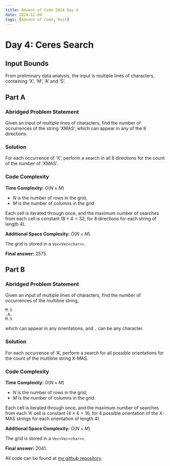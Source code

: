 ---
title: Advent of Code 2024 Day 4
date: 2024-12-04
tags: [Advent of Code, Rust]
---

<script src="https://cdnjs.cloudflare.com/ajax/libs/highlight.js/11.11.1/highlight.min.js"></script>
<script src="blog-post-scripts.js"></script>
<script type="text/javascript">hljs.highlightAll();</script>

# Day 4: Ceres Search

## Input Bounds

From preliminary data analysis, the input is multiple lines of characters, containing 'X', 'M', 'A' and 'S'.

## Part A

### Abridged Problem Statement

Given an input of multiple lines of characters, find the number of occurrences of the string 'XMAS', which can appear in any of the 8 directions.

### Solution

For each occurrence of 'X', perform a search in all 8 directions for the count of the number of 'XMAS'.

### Code Complexity

**Time Complexity:** $O(N \times M)$

* $N$ is the number of rows in the grid,
* $M$ is the number of columns in the grid.

Each cell is iterated through once, and the maximum number of searches from each cell is constant ($8 \times 4 = 32$, for 8 directions for each string of length 4).

**Additional Space Complexity:** $O(N \times M)$

The grid is stored in a `Vec<Vec<char>>`.

**Final answer:** 2575.

## Part B

### Abridged Problem Statement

Given an input of multiple lines of characters, find the number of occurrences of the multiline string,
```
M.S
.A.
M.S
``` 
which can appear in any orientations, and `.` can be any character.

### Solution

For each occurrence of 'A', perform a search for all possible orientations for the count of the multiline string X-MAS.

### Code Complexity

**Time Complexity:** $O(N \times M)$

* $N$ is the number of rows in the grid,
* $M$ is the number of columns in the grid.

Each cell is iterated through once, and the maximum number of searches from each 'A' cell is constant ($4 \times 4 = 16$, for 4 possible orientation of the X-MAS strings for each orientation of length 4).

**Additional Space Complexity:** $O(N \times M)$

The grid is stored in a `Vec<Vec<char>>`.

**Final answer:** 2041.

All code can be found at [my github repository](https://github.com/dillionlim/advent-of-code-2024/tree/main).